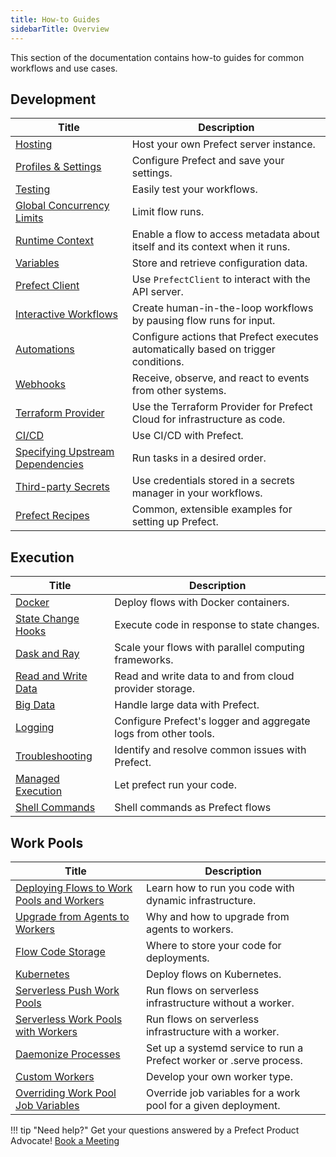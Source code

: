 ```yaml
---
title: How-to Guides
sidebarTitle: Overview
---
```



This section of the documentation contains how-to guides for common workflows and use cases.

## Development

| Title                                                  | Description                                                                                        |
| -------------------------------------------------------- | -------------------------------------------------------------------------------------------------- |
| [Hosting](/2.18/guides/host/) | Host your own Prefect server instance. |
| [Profiles & Settings](/2.18/guides/settings/) | Configure Prefect and save your settings. |
| [Testing](/2.18/guides/testing/) | Easily test your workflows. |
| [Global Concurrency Limits](/2.18/guides/global-concurrency-limits/) | Limit flow runs. |
| [Runtime Context](/2.18/guides/runtime-context/) | Enable a flow to access metadata about itself and its context when it runs.  |
| [Variables](/2.18/guides/variables/) | Store and retrieve configuration data. |
| [Prefect Client](/2.18/guides/using-the-client/) | Use `PrefectClient` to interact with the API server. |
| [Interactive Workflows](/2.18/guides/creating-interactive-workflows/) | Create human-in-the-loop workflows by pausing flow runs for input. |
| [Automations](/2.18/guides/automations/) | Configure actions that Prefect executes automatically based on trigger conditions. |
| [Webhooks](/2.18/guides/webhooks/) | Receive, observe, and react to events from other systems. |
| [Terraform Provider](https://registry.terraform.io/providers/PrefectHQ/prefect/latest/docs/guides/getting-started) | Use the Terraform Provider for Prefect Cloud for infrastructure as code. |
| [CI/CD](/2.18/guides/ci-cd/) | Use CI/CD with Prefect. |
| [Specifying Upstream Dependencies](/2.18/guides/specifying-upstream-dependencies/) | Run tasks in a desired order. |
| [Third-party Secrets](/2.18/guides/secrets/) | Use credentials stored in a secrets manager in your workflows. |
| [Prefect Recipes](/2.18/recipes/recipes/) |  Common, extensible examples for setting up Prefect. |

## Execution

| Title                                                  | Description                                                                                        |
| -------------------------------------------------------- | -------------------------------------------------------------------------------------------------- |
| [Docker](/2.18/guides/docker/) | Deploy flows with Docker containers. |
| [State Change Hooks](/2.18/guides/state-change-hooks/) | Execute code in response to state changes. |
| [Dask and Ray](/2.18/guides/dask-ray-task-runners/) | Scale your flows with parallel computing frameworks. |
| [Read and Write Data](/2.18/guides/moving-data/) | Read and write data to and from cloud provider storage. |
| [Big Data](/2.18/guides/big-data/) | Handle large data with Prefect. |
| [Logging](/2.18/guides/logs/) | Configure Prefect's logger and aggregate logs from other tools. |
| [Troubleshooting](/2.18/guides/troubleshooting/) | Identify and resolve common issues with Prefect. |
| [Managed Execution](/2.18/guides/managed-execution/) | Let prefect run your code. |
| [Shell Commands](/2.18/guides/cli-shell/) | Shell commands as Prefect flows |

## Work Pools

| Title                                                  | Description                                                                                        |
| -------------------------------------------------------- | -------------------------------------------------------------------------------------------------- |
| [Deploying Flows to Work Pools and Workers](/2.18/guides/prefect-deploy/) | Learn how to run you code with dynamic infrastructure. |
| [Upgrade from Agents to Workers](/2.18/guides/upgrade-guide-agents-to-workers/) | Why and how to upgrade from agents to workers. |
| [Flow Code Storage](/2.18/guides/deployment/storage-guide/) | Where to store your code for deployments. |
| [Kubernetes](/2.18/guides/deployment/kubernetes/) | Deploy flows on Kubernetes. |
| [Serverless Push Work Pools](/2.18/guides/deployment/push-work-pools/) | Run flows on serverless infrastructure without a worker. |
| [Serverless Work Pools with Workers](/2.18/guides/deployment/serverless-workers/) | Run flows on serverless infrastructure with a worker. |
| [Daemonize Processes](/2.18/guides/deployment/daemonize/) | Set up a systemd service to run a Prefect worker or .serve process. |
| [Custom Workers](/2.18/guides/deployment/developing-a-new-worker-type/) | Develop your own worker type. |
| [Overriding Work Pool Job Variables](/2.18/guides/deployment/overriding-job-variables/) | Override job variables for a work pool for a given deployment. |

!!! tip "Need help?"
    Get your questions answered by a Prefect Product Advocate! [Book a Meeting](https://calendly.com/prefect-experts/prefect-product-advocates?utm_campaign=prefect_docs_cloud&utm_content=prefect_docs&utm_medium=docs&utm_source=docs)
